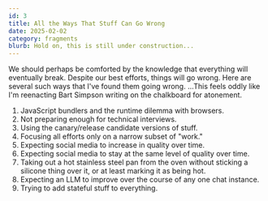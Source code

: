```yaml
---
id: 3
title: All the Ways That Stuff Can Go Wrong
date: 2025-02-02
category: fragments
blurb: Hold on, this is still under construction...
---
```


We should perhaps be comforted by the knowledge that everything will eventually break.
Despite our best efforts, things will go wrong. Here are several such ways that I've found them going wrong.
...This feels oddly like I'm reenacting Bart Simpson writing on the chalkboard for atonement.

1. JavaScript bundlers and the runtime dilemma with browsers.
2. Not preparing enough for technical interviews.
3. Using the canary/release candidate versions of stuff.
4. Focusing all efforts only on a narrow subset of "work."
5. Expecting social media to increase in quality over time.
6. Expecting social media to stay at the same level of quality over time.
7. Taking out a hot stainless steel pan from the oven without sticking a silicone thing over it, 
or at least marking it as being hot.
8. Expecting an LLM to improve over the course of any one chat instance.
9. Trying to add stateful stuff to everything.
